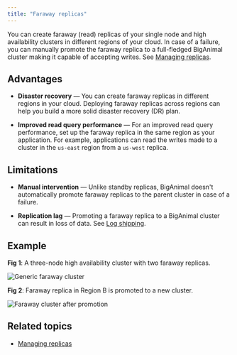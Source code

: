```yaml
---
title: "Faraway replicas"
---
```


You can create faraway (read) replicas of your single node and high availability clusters in different regions of your cloud. In case of a failure, you can manually promote the faraway replica to a full-fledged BigAnimal cluster making it capable of accepting writes. See [Managing replicas](/biganimal/release/using_cluster/managing_replicas).

## Advantages

- **Disaster recovery** — You can create faraway replicas in different regions in your cloud. Deploying faraway replicas across regions can help you build a more solid disaster recovery (DR) plan.

- **Improved read query performance** — For an improved read query performance, set up the faraway replica in the same region as your application. For example, applications can read the writes made to a cluster in the `us-east` region from a `us-west` replica. 

## Limitations

- **Manual intervention** — Unlike standby replicas, BigAnimal doesn't automatically promote faraway replicas to the parent cluster in case of a failure. 
    
- **Replication lag** — Promoting a faraway replica to a BigAnimal cluster can result in loss of data. See [Log shipping](/biganimal/latest/using_cluster/04_backup_and_restore/#faraway-replicas).

## Example

**Fig 1**: A three-node high availability cluster with two faraway replicas.

 ![*Generic faraway cluster*](images/FarawayReplicas-generic.png)

**Fig 2**: Faraway replica in Region B is promoted to a new cluster.

 ![*Faraway cluster after promotion*](images/FarawayReplicas-afterpromotion.png)


## Related topics

- [Managing replicas](/biganimal/latest/using_cluster/managing_replicas/)
